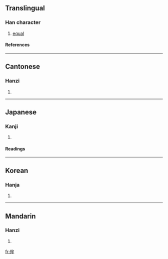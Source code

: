 ==Translingual==
===Han character===
{{Han char|rad=人|as=06|sn=8|four=2325<sub>0</sub>|canj=人戈竹手 (OIHQ)}}
# [[equal]]
====References====
{{Han ref|kx=0102.080|dkj=00597|dj=0216.070|hdz=10154.130|uh=4F94|ud=20372|bh=CBC6|bd=52166}}
----
==Cantonese==
===Hanzi===
{{yue-hanzi|jyut=|y=mau4}}
# {{defn|Cantonese}}
----
==Japanese==
===Kanji===
{{ja-kanji|grade=|rs=人06}}
# {{defn|Japanese}} 
====Readings====
{{ja-readings|on=[[ぼう]] (bō), [[む]] (mu)|kun=[[ひとしい]] (hitoshii), [[そろう]] (sorou), [[したがう]] (shitagau), [[つとめる]] (tsutomeru), [[とる]] (toru), [[はかる]] (hakaru)}}
----
==Korean==
===Hanja===
{{ko-hanja|hangeul=모|rv=mo|mr=mo}}
# {{defn|Korean}}
----
==Mandarin==
===Hanzi===
{{cmn-hanzi|pin=[[móu]] (mou2)|wg=mou<sup>2</sup>}}
# {{defn|Mandarin}}

[[fr:侔]]